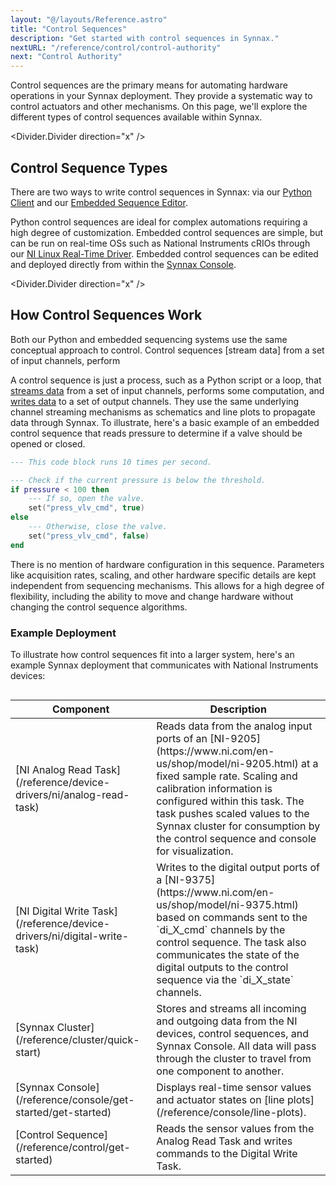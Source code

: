```yaml
---
layout: "@/layouts/Reference.astro"
title: "Control Sequences"
description: "Get started with control sequences in Synnax."
nextURL: "/reference/control/control-authority"
next: "Control Authority"
---
```



Control sequences are the primary means for automating hardware operations in your
Synnax deployment. They provide a systematic way to control actuators and other
mechanisms. On this page, we'll explore the different types of control sequences
available within Synnax.

<Divider.Divider direction="x" />

## Control Sequence Types

There are two ways to write control sequences in Synnax: via our [Python
Client](/reference/python-client/get-started) and our [Embedded Sequence
Editor](/reference/control/embedded/get-started).

Python control sequences are ideal for complex automations requiring a high degree of
customization. Embedded control sequences are simple, but can be run on real-time OSs
such as National Instruments cRIOs through our [NI Linux Real-Time
Driver](/reference/device-drivers/standalone?platform=ni-linux-rt). Embedded control
sequences can be edited and deployed directly from within the [Synnax
Console](/reference/console/get-started).

<Divider.Divider direction="x" />

## How Control Sequences Work

Both our Python and embedded sequencing systems use the same conceptual approach to
control. Control sequences [stream data] from a set of input channels, perform

A control sequence is just a process, such as a Python script or a loop, that [streams
data](/references/concepts/streams) from a set of input channels, performs some
computation, and [writes data](/references/concepts/writes) to a set of output channels.
They use the same underlying channel streaming mechanisms as schematics and line plots
to propagate data through Synnax. To illustrate, here's a basic example of an embedded
control sequence that reads pressure to determine if a valve should be opened or closed.

```lua
--- This code block runs 10 times per second.

--- Check if the current pressure is below the threshold.
if pressure < 100 then
    --- If so, open the valve.
    set("press_vlv_cmd", true)
else
    --- Otherwise, close the valve.
    set("press_vlv_cmd", false)
end
```

There is no mention of hardware configuration in this sequence.
Parameters like acquisition rates, scaling, and other hardware specific details are
kept independent from sequencing mechanisms. This allows for a high degree of
flexibility, including the ability to move and change hardware without changing the
control sequence algorithms.

### Example Deployment

To illustrate how control sequences fit into a larger system, here's an example Synnax
deployment that communicates with National Instruments devices:

<Diagram>
  <Image
    client:only="react"
    id="control/sequence-structure-v2"
    themed={false}
    extension="svg"
  />
</Diagram>

<Table>
  <thead>
    <tr>
      <th>Component</th>
      <th>Description</th>
    </tr>
  </thead>
  <tbody>
    <tr>
      <td>[NI Analog Read Task](/reference/device-drivers/ni/analog-read-task)</td>
      <td>
        Reads data from the analog input ports of an
        [NI-9205](https://www.ni.com/en-us/shop/model/ni-9205.html) at a fixed sample
        rate. Scaling and calibration information is configured within this task. The
        task pushes scaled values to the Synnax cluster for consumption by the control
        sequence and console for visualization.
      </td>
    </tr>
    <tr>
      <td>[NI Digital Write Task](/reference/device-drivers/ni/digital-write-task)</td>
      <td>
        Writes to the digital output ports of a
        [NI-9375](https://www.ni.com/en-us/shop/model/ni-9375.html) based on commands
        sent to the `di_X_cmd` channels by the control sequence. The task also
        communicates the state of the digital outputs to the control sequence via the
        `di_X_state` channels.
      </td>
    </tr>
    <tr>
      <td>[Synnax Cluster](/reference/cluster/quick-start)</td>
      <td>
        Stores and streams all incoming and outgoing data from the NI devices, control
        sequences, and Synnax Console. All data will pass through the cluster to travel
        from one component to another.
      </td>
    </tr>
    <tr>
      <td>[Synnax Console](/reference/console/get-started/get-started)</td>
      <td>
        Displays real-time sensor values and actuator states on [line
        plots](/reference/console/line-plots).
      </td>
    </tr>
    <tr>
      <td>[Control Sequence](/reference/control/get-started)</td>
      <td>
        Reads the sensor values from the Analog Read Task and writes commands to the
        Digital Write Task.
      </td>
    </tr>
  </tbody>
</Table>
